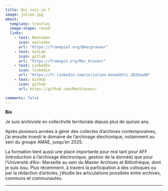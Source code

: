 ```yaml
---
title: Qui suis-je ?
image: julien.jpg
about:
  template: trestles
  image-shape: round
  links:
    - text: Mastodon
      icon: mastodon
      url: "https://framapiaf.org/@macgraveur"
    - text: GitLab
      icon: gitlab
      url: "https://framagit.org/Mac_Graveur"
    - text: LinkedIn
      icon: linkedin
      url: "https://fr.linkedin.com/in/julien-benedetti-2826aa86"
    - text: GitHub
      icon: github
      url: https://github.com/MacGraveur/  

comments: false
---
```


::: {.column-page}

**Bio**

Je suis archiviste en collectivité territoriale depuis plus de quinze ans.

Après plusieurs années à gérer des collectes d’archives contemporaines, j'ai ensuite
investi le domaine de l’archivage électronique, notamment au sein du groupe AMAE, jusqu'en 2025. 

La formation tient aussi une place importante pour moi tant pour AFF (introduction à l'archivage électronique, gestion de la donnée) que pour l’Université d’Aix-
Marseille au sein du Master Archives et Bitliothèque, dont je suis issu. Plus récemment, à travers la participation à des
colloques ou par la rédaction d’articles, j'étudie les articulations possibles entre
archives, communs et communautés.

:::
---

